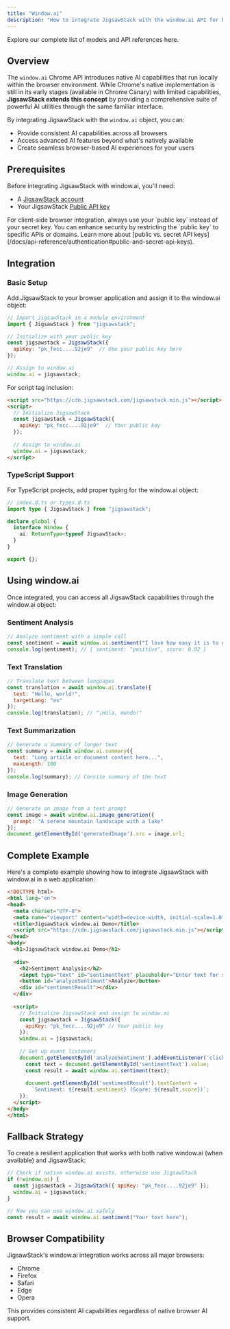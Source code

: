 ```yaml
---
title: "Window.ai"
description: "How to integrate JigsawStack with the window.ai API for browser-based AI capabilities"
---
```


<Card title="Models" href="/docs/api-reference/authentication">
  Explore our complete list of models and API references here.
</Card>

## Overview

The `window.ai` Chrome API introduces native AI capabilities that run locally within the browser environment. While Chrome's native implementation is still in its early stages (available in Chrome Canary) with limited capabilities, **JigsawStack extends this concept** by providing a comprehensive suite of powerful AI utilities through the same familiar interface.

By integrating JigsawStack with the `window.ai` object, you can:

- Provide consistent AI capabilities across all browsers
- Access advanced AI features beyond what's natively available
- Create seamless browser-based AI experiences for your users

## Prerequisites

Before integrating JigsawStack with window.ai, you'll need:

- A [JigsawStack account](https://jigsawstack.com/dashboard)
- Your JigsawStack [Public API key](https://jigsawstack.com/dashboard)

<Info>
  For client-side browser integration, always use your `public key` instead of your secret key. 
  You can enhance security by restricting the `public key` to specific APIs or domains.
  Learn more about [public vs. secret API keys](/docs/api-reference/authentication#public-and-secret-api-keys).
</Info>

## Integration

### Basic Setup

Add JigsawStack to your browser application and assign it to the window.ai object:

```javascript
// Import JigsawStack in a module environment
import { JigsawStack } from "jigsawstack";

// Initialize with your public key
const jigsawstack = JigsawStack({ 
  apiKey: "pk_fecc....92je9"  // Use your public key here
});

// Assign to window.ai
window.ai = jigsawstack;
```

For script tag inclusion:

```html
<script src="https://cdn.jigsawstack.com/jigsawstack.min.js"></script>
<script>
  // Initialize JigsawStack
  const jigsawstack = JigsawStack({ 
    apiKey: "pk_fecc....92je9"  // Your public key
  });
  
  // Assign to window.ai
  window.ai = jigsawstack;
</script>
```

### TypeScript Support

For TypeScript projects, add proper typing for the window.ai object:

```typescript
// index.d.ts or types.d.ts
import type { JigsawStack } from "jigsawstack";

declare global {
  interface Window {
    ai: ReturnType<typeof JigsawStack>;
  }
}

export {};
```

## Using window.ai

Once integrated, you can access all JigsawStack capabilities through the window.ai object:

### Sentiment Analysis

```javascript
// Analyze sentiment with a simple call
const sentiment = await window.ai.sentiment("I love how easy it is to get started");
console.log(sentiment); // { sentiment: "positive", score: 0.92 }
```

### Text Translation

```javascript
// Translate text between languages
const translation = await window.ai.translate({
  text: "Hello, world!",
  targetLang: "es"
});
console.log(translation); // "¡Hola, mundo!"
```

### Text Summarization

```javascript
// Generate a summary of longer text
const summary = await window.ai.summary({
  text: "Long article or document content here...",
  maxLength: 100
});
console.log(summary); // Concise summary of the text
```

### Image Generation

```javascript
// Generate an image from a text prompt
const image = await window.ai.image_generation({
  prompt: "A serene mountain landscape with a lake"
});
document.getElementById('generatedImage').src = image.url;
```

## Complete Example

Here's a complete example showing how to integrate JigsawStack with window.ai in a web application:

```html
<!DOCTYPE html>
<html lang="en">
<head>
  <meta charset="UTF-8">
  <meta name="viewport" content="width=device-width, initial-scale=1.0">
  <title>JigsawStack window.ai Demo</title>
  <script src="https://cdn.jigsawstack.com/jigsawstack.min.js"></script>
</head>
<body>
  <h1>JigsawStack window.ai Demo</h1>
  
  <div>
    <h2>Sentiment Analysis</h2>
    <input type="text" id="sentimentText" placeholder="Enter text for sentiment analysis">
    <button id="analyzeSentiment">Analyze</button>
    <div id="sentimentResult"></div>
  </div>
  
  <script>
    // Initialize JigsawStack and assign to window.ai
    const jigsawstack = JigsawStack({ 
      apiKey: "pk_fecc....92je9" // Your public key
    });
    window.ai = jigsawstack;
    
    // Set up event listeners
    document.getElementById('analyzeSentiment').addEventListener('click', async () => {
      const text = document.getElementById('sentimentText').value;
      const result = await window.ai.sentiment(text);
      
      document.getElementById('sentimentResult').textContent = 
        `Sentiment: ${result.sentiment} (Score: ${result.score})`;
    });
  </script>
</body>
</html>
```

## Fallback Strategy

To create a resilient application that works with both native window.ai (when available) and JigsawStack:

```javascript
// Check if native window.ai exists, otherwise use JigsawStack
if (!window.ai) {
  const jigsawstack = JigsawStack({ apiKey: "pk_fecc....92je9" });
  window.ai = jigsawstack;
}

// Now you can use window.ai safely
const result = await window.ai.sentiment("Your text here");
```

## Browser Compatibility

JigsawStack's window.ai integration works across all major browsers:

- Chrome
- Firefox
- Safari
- Edge
- Opera

This provides consistent AI capabilities regardless of native browser AI support.


